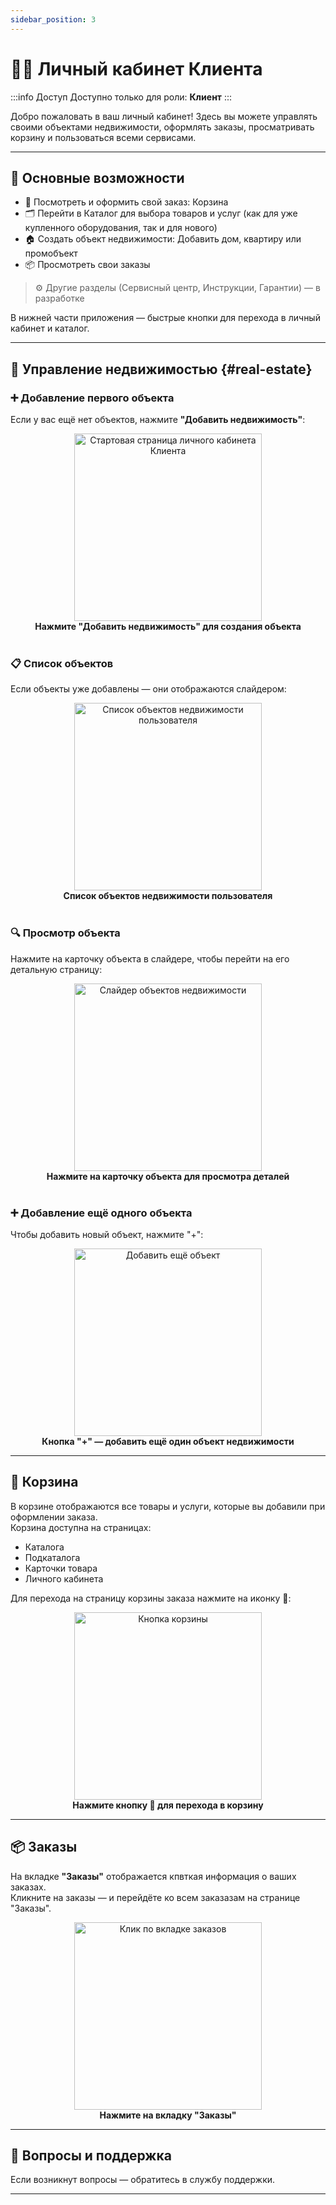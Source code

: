 ```yaml
---
sidebar_position: 3
---
```



# 🙍‍♂️ Личный кабинет Клиента

:::info Доступ
Доступно только для роли: **Клиент**
:::

Добро пожаловать в ваш личный кабинет! Здесь вы можете управлять своими объектами недвижимости, оформлять заказы, просматривать корзину и пользоваться всеми сервисами.

---

## 🚀 Основные возможности

- 🛒 Посмотреть и оформить свой заказ: <Link to="/catalog">Корзина</Link>
- 🗂️ Перейти в <Link to="/catalog">Каталог</Link> для выбора товаров и услуг (как для уже купленного оборудования, так и для нового)
- 🏠 Создать объект недвижимости: <Link to="/real-estate/create">Добавить дом, квартиру или промобъект</Link>
- 📦 Просмотреть свои <Link to="/orders">заказы</Link>

> ⚙️ Другие разделы (Сервисный центр, Инструкции, Гарантии) — в разработке

В нижней части приложения — быстрые кнопки для перехода в личный кабинет и каталог.

---

## 🏡 Управление недвижимостью {#real-estate}

### ➕ Добавление первого объекта

Если у вас ещё нет объектов, нажмите **"Добавить недвижимость"**:

<Link to="/real-estate/create">
  <div align="center">
    <img src="/img/account/client/client_start.png" alt="Стартовая страница личного кабинета Клиента" width="300" />
    <figcaption><b>Нажмите "Добавить недвижимость" для создания объекта</b></figcaption>
  </div>
</Link>

<br />

### 📋 Список объектов

Если объекты уже добавлены — они отображаются слайдером:

<div align="center">
  <img src="/img/account/client_real_eastate_list.png" alt="Список объектов недвижимости пользователя" width="300" />
  <figcaption><b>Список объектов недвижимости пользователя</b></figcaption>
</div>

<br />

### 🔍 Просмотр объекта

Нажмите на карточку объекта в слайдере, чтобы перейти на его детальную страницу:

<Link to="/real-estate/page">
  <div align="center">
    <img src="/img/account/client/client_click_real_estate.png" alt="Слайдер объектов недвижимости" width="300" />
    <figcaption><b>Нажмите на карточку объекта для просмотра деталей</b></figcaption>
  </div>
</Link>

<br />

### ➕ Добавление ещё одного объекта

Чтобы добавить новый объект, нажмите "+":

<Link to="/real-estate/create">
  <div align="center">
    <img src="/img/account/client/client_add_more_real_estate.png" alt="Добавить ещё объект" width="300" />
    <figcaption><b>Кнопка "+" — добавить ещё один объект недвижимости</b></figcaption>
  </div>
</Link>

---

## 🛒 Корзина

В корзине отображаются все товары и услуги, которые вы добавили при оформлении заказа.  
Корзина доступна на страницах:

- <Link to="/catalog">Каталога</Link>
- <Link to="/catalog/sub-catalog">Подкаталога</Link>
- <Link to="/catalog/product">Карточки товара</Link>
- <Link to="/account/client">Личного кабинета</Link>

Для перехода на страницу корзины заказа нажмите на иконку 🛒:

<Link to="/cart">
  <div align="center">
    <img src="/img/account/client/client_click_cart.png" alt="Кнопка корзины" width="300" />
    <figcaption><b>Нажмите кнопку 🛒 для перехода в корзину</b></figcaption>
  </div>
</Link>

---

## 📦 Заказы

На вкладке **"Заказы"** отображается кпвткая информация о ваших заказах.  
Кликните на заказы — и перейдёте ко всем заказазам на странице <Link to="/orders">"Заказы"</Link>.

<Link to="/cart">
  <div align="center">
    <img src="/img/account/client/client_orders.png" alt="Клик по вкладке заказов" width="300" />
    <figcaption><b>Нажмите на вкладку "Заказы"</b></figcaption>
  </div>
</Link>



---

## 🤔 Вопросы и поддержка

Если возникнут вопросы — обратитесь в службу поддержки.

---

